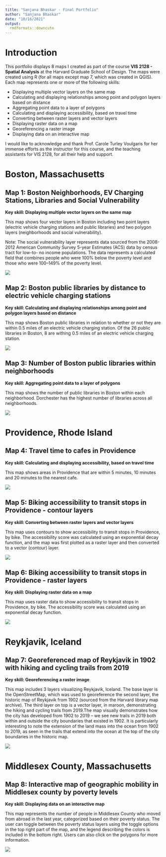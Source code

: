 ```yaml
---
title: "Sanjana Bhaskar - Final Portfolio"
author: "Sanjana Bhaskar"
date: "10/16/2021"
output:  
  rmdformats::downcute
---
```


# Introduction  

This portfolio displays 8 maps I created as part of the course **VIS 2128 - Spatial Analysis** at the Harvard Graduate School of Design. The maps were created using R (for all maps except map 7, which was created in QGIS). Each map represents one or more of the following skills:

* Displaying multiple vector layers on the same map  
* Calculating and displaying relationships among point and polygon layers based on distance  
* Aggregating point data to a layer of polygons  
* Calculating and displaying accessibility, based on travel time  
* Converting between raster layers and vector layers  
* Displaying raster data on a map  
* Georeferencing a raster image  
* Displaying data on an interactive map  

I would like to acknowledge and thank Prof. Carole Turley Voulgaris for her immense efforts as the instructor for this course, and the teaching assistants for VIS 2128, for all their help and support.

# Boston, Massachusetts  

## Map 1: Boston Neighborhoods, EV Charging Stations, Libraries and Social Vulnerability  

**Key skill: Displaying multiple vector layers on the same map**

This map shows four vector layers in Boston including two point layers (electric vehicle charging stations and public libraries) and two polygon layers (neighborhoods and social vulnerability).

Note: The social vulnerability layer represents data sourced from the 2008-2012 American Community Survey 5-year Estimates (ACS) data by census tract for low-to- no income populations. The data represents a calculated field that combines people who were 100% below the poverty level and those who were 100–149% of the poverty level.

[![](thumbnails/Boston_vectors.png)](https://sanjana-bhaskar.github.io/Portfolio/fullsize/Boston_many_vectors.pdf){target="_blank"}

## Map 2: Boston public libraries by distance to electric vehicle charging stations  

**Key skill: Calculating and displaying relationships among point and polygon layers based on distance**

This map shows Boston public libraries in relation to whether or not they are within 0.5 miles of an electric vehicle charging station. Of the 26 public libraries in Boston, 8 are withing 0.5 miles of an electric vehicle charging station.

[![](thumbnails/Boston_EV_Libraries.png)](https://sanjana-bhaskar.github.io/Portfolio/fullsize/Boston_ev_lib.pdf){target="_blank"}

## Map 3: Number of Boston public libraries within neighborhoods  

**Key skill: Aggregating point data to a layer of polygons**

This map shows the number of public libraries in Boston within each neighborhood. Dorchester has the highest number of libraries across all neighborhoods.

[![](thumbnails/Boston_lib_neighborhood.png)](https://sanjana-bhaskar.github.io/Portfolio/fullsize/Boston_lib_neighborhoods.pdf){target="_blank"}

# Providence, Rhode Island  

## Map 4: Travel time to cafes in Providence  

**Key skill: Calculating and displaying accessibility, based on travel time**

This map shows areas in Providence that are within 5 minutes, 10 minutes and 20 minutes to the nearest cafe. 

[![](thumbnails/Providence_ttm.png)](https://sanjana-bhaskar.github.io/Portfolio/fullsize/Prov_cafe_traveltime.pdf){target="_blank"}

## Map 5: Biking accessibility to transit stops in Providence - contour layers  

**Key skill: Converting between raster layers and vector layers**

This map uses contours to show accessibility to transit stops in Providence, by bike. The accessibility score was calculated using an exponential decay function, and the map was first plotted as a raster layer and then converted to a vector (contour) layer.

[![](thumbnails/Providence_contour.png)](https://sanjana-bhaskar.github.io/Portfolio/fullsize/Prov_bike_contour.pdf){target="_blank"}

## Map 6: Biking accessibility to transit stops in Providence - raster layers  

**Key skill: Displaying raster data on a map**

This map uses raster data to show accessibility to transit stops in Providence, by bike. The accessibility score was calculated using an exponential decay function.

[![](thumbnails/Providence_raster.png)](https://sanjana-bhaskar.github.io/Portfolio/fullsize/Prov_bike_raster.pdf){target="_blank"}

# Reykjavik, Iceland  

## Map 7: Georeferenced map of Reykjavik in 1902 with hiking and cycling trails from 2019  

**Key skill: Georeferencing a raster image**

This map includes 3 layers visualizing Reykjavik, Iceland. The base layer is the OpenStreetMap, which was used to georeference the second layer, the historic map of Reykjavik from 1902 (sourced from the Harvard library map archive). The third layer on top is a vector layer, in maroon, demonstrating the hiking and cycling trails from 2019.The map visually demonstrates how the city has developed from 1902 to 2019 – we see new trails in 2019 both within and outside the city boundaries that existed in 1902. It is particularly interesting to note the extension of the land mass into the ocean from 1902 to 2019, as seen in the trails that extend into the ocean at the top of the city boundaries in the historic map.

[![](thumbnails/Reykjavik.png)](https://sanjana-bhaskar.github.io/Portfolio/fullsize/Reykjavik.pdf){target="_blank"}

# Middlesex County, Massachusetts

## Map 8: Interactive map of geographic mobility in Middlesex county by poverty levels

**Key skill: Displaying data on an interactive map**

This map represents the number of people in Middlesex County who moved from abroad in the last year, categorized based on their poverty status. The user can toggle between the poverty status layers using the toggle options in the top right part of the map, and the legend describing the colors is included in the bottom right. Users can also click on the polygons for more information.

[![](thumbnails/Interactive.png)](https://sanjana-bhaskar.github.io/Portfolio/fullsize/Interactive.html){target="_blank"}
